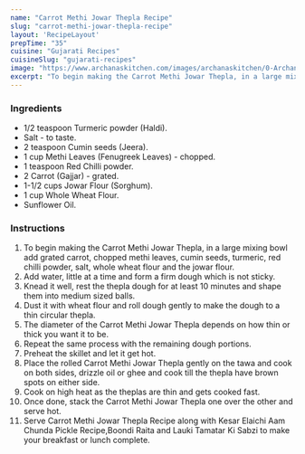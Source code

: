---
name: "Carrot Methi Jowar Thepla Recipe"
slug: "carrot-methi-jowar-thepla-recipe"
layout: 'RecipeLayout'
prepTime: "35"
cuisine: "Gujarati Recipes﻿"
cuisineSlug: "gujarati-recipes"
image: "https://www.archanaskitchen.com/images/archanaskitchen/0-Archanas-Kitchen-Recipes/2018/May-17/Carrot_Methi_Jowar_Thepla_Recipe-9.jpg"
excerpt: "To begin making the Carrot Methi Jowar Thepla, in a large mixing bowl add grated carrot, chopped methi leaves, cumin seeds, turmeric, red chilli powder, salt, whole wheat flour and the jowar flour"
---

### Ingredients

- 1/2 teaspoon Turmeric powder (Haldi).
- Salt - to taste.
- 2 teaspoon Cumin seeds (Jeera).
- 1 cup Methi Leaves (Fenugreek Leaves) - chopped.
- 1 teaspoon Red Chilli powder.
- 2 Carrot (Gajjar) - grated.
- 1-1/2 cups Jowar Flour (Sorghum).
- 1 cup Whole Wheat Flour.
- Sunflower Oil.

### Instructions

1. To begin making the Carrot Methi Jowar Thepla, in a large mixing bowl add grated carrot, chopped methi leaves, cumin seeds, turmeric, red chilli powder, salt, whole wheat flour and the jowar flour.
1. Add water, little at a time and form a firm dough which is not sticky.
1. Knead it well, rest the thepla dough for at least 10 minutes and shape them into medium sized balls.
1. Dust it with wheat flour and roll dough gently to make the dough to a thin circular thepla.
1. The diameter of the Carrot Methi Jowar Thepla depends on how thin or thick you want it to be.
1. Repeat the same process with the remaining dough portions.
1. Preheat the skillet and let it get hot.
1. Place the rolled Carrot Methi Jowar Thepla gently on the tawa and cook on both sides, drizzle oil or ghee and cook till the thepla have brown spots on either side.
1. Cook on high heat as the theplas are thin and gets cooked fast.
1. Once done, stack the Carrot Methi Jowar Thepla one over the other and serve hot.
1. Serve Carrot Methi Jowar Thepla Recipe along with Kesar Elaichi Aam Chunda Pickle Recipe,Boondi Raita and Lauki Tamatar Ki Sabzi to make your breakfast or lunch complete.
